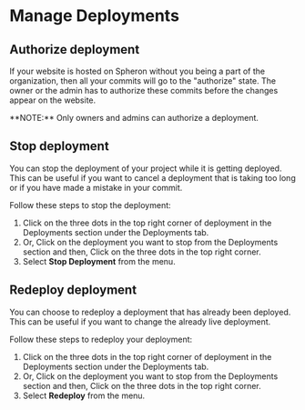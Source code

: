
# Manage Deployments

## Authorize deployment

If your website is hosted on Spheron without you being a part of the organization, then all your commits will go to the "authorize" state. The owner or the admin has to authorize these commits before the changes appear on the website.

<Callout type="info">
  **NOTE:** Only owners and admins can authorize a deployment.
</Callout>

## Stop deployment

You can stop the deployment of your project while it is getting deployed. This can be useful if you want to cancel a deployment that is taking too long or if you have made a mistake in your commit. 

Follow these steps to stop the deployment:

1. Click on the three dots in the top right corner of deployment in the Deployments section under the Deployments tab.
2. Or, Click on the deployment you want to stop from the Deployments section and then, Click on the three dots in the top right corner.
3. Select **Stop Deployment** from the menu.

## Redeploy deployment

You can choose to redeploy a deployment that has already been deployed. This can be useful if you want to change the already live deployment. 

Follow these steps to redeploy your deployment:

1. Click on the three dots in the top right corner of deployment in the Deployments section under the Deployments tab.
2. Or, Click on the deployment you want to stop from the Deployments section and then, Click on the three dots in the top right corner.
3. Select **Redeploy** from the menu.

<Navigation name="Manage Deployments" />
